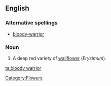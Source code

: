 ==English==
===Alternative spellings===
*[[bloody-warrior]]
===Noun===
{{en-noun|sg=[[bloody]] [[warrior]]}}

# A deep red variety of [[wallflower]] (''Erysimum'').

[[Category:Flowers]]

[[ta:bloody warrior]]